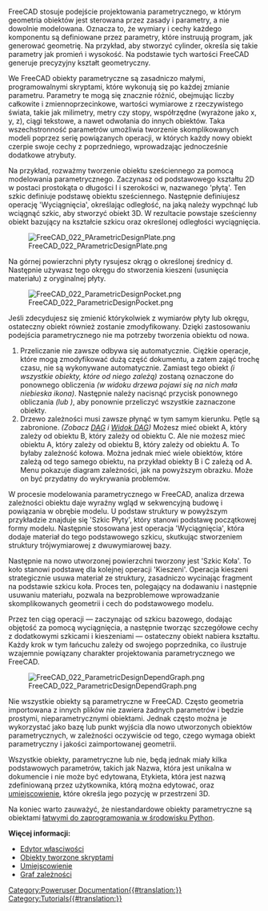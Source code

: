 <languages/>

{{Docnav/pl
|[[Manual:The_FreeCAD_document/pl|Struktura dokumentu FreeCAD]]
|[[Manual:Import_and_export_to_other_filetypes/pl|Import i eksport do plików innych formatów]]
|[[Manual:Introduction/pl|Podręcznik: Słowo wstępne]]
|IconC=Crystal_Clear_manual.png
}}

{{Manual:TOC}}

FreeCAD stosuje podejście projektowania parametrycznego, w którym geometria obiektów jest sterowana przez zasady i parametry, a nie dowolnie modelowana. Oznacza to, że wymiary i cechy każdego komponentu są definiowane przez parametry, które instruują program, jak generować geometrię. Na przykład, aby stworzyć cylinder, określa się takie parametry jak promień i wysokość. Na podstawie tych wartości FreeCAD generuje precyzyjny kształt geometryczny.

We FreeCAD obiekty parametryczne są zasadniczo małymi, programowalnymi skryptami, które wykonują się po każdej zmianie parametru. Parametry te mogą się znacznie różnić, obejmując liczby całkowite i zmiennoprzecinkowe, wartości wymiarowe z rzeczywistego świata, takie jak milimetry, metry czy stopy, współrzędne (wyrażone jako x, y, z), ciągi tekstowe, a nawet odwołania do innych obiektów. Taka wszechstronność parametrów umożliwia tworzenie skomplikowanych modeli poprzez serię powiązanych operacji, w których każdy nowy obiekt czerpie swoje cechy z poprzedniego, wprowadzając jednocześnie dodatkowe atrybuty.

Na przykład, rozważmy tworzenie obiektu sześciennego za pomocą modelowania parametrycznego. Zaczynasz od podstawowego kształtu 2D w postaci prostokąta o długości l i szerokości w, nazwanego 'płytą'. Ten szkic definiuje podstawę obiektu sześciennego. Następnie definiujesz operację 'Wyciągnięcia', określając odległość, na jaką należy wypchnąć lub wciągnąć szkic, aby stworzyć obiekt 3D. W rezultacie powstaje sześcienny obiekt bazujący na kształcie szkicu oraz określonej odległości wyciągnięcia.

[[Image:FreeCAD_022_PArametricDesignPlate.png]]

Na górnej powierzchni płyty rysujesz okrąg o określonej średnicy d. Następnie używasz tego okręgu do stworzenia kieszeni (usunięcia materiału) z oryginalnej płyty.

[[Image:FreeCAD_022_ParametricDesignPocket.png]]

Jeśli zdecydujesz się zmienić którykolwiek z wymiarów płyty lub okręgu, ostateczny obiekt również zostanie zmodyfikowany. Dzięki zastosowaniu podejścia parametrycznego nie ma potrzeby tworzenia obiektu od nowa.

# Przeliczanie nie zawsze odbywa się automatycznie. Ciężkie operacje, które mogą zmodyfikować dużą część dokumentu, a zatem zająć trochę czasu, nie są wykonywane automatycznie. Zamiast tego obiekt ''(i wszystkie obiekty, które od niego zależą)'' zostaną oznaczone do ponownego obliczenia ''(w widoku drzewa pojawi się na nich mała niebieska ikona)''. Następnie należy nacisnąć przycisk ponownego obliczania ''(lub {{MenuCommand|Edycja->Odśwież}})'', aby ponownie przeliczyć wszystkie zaznaczone obiekty.
# Drzewo zależności musi zawsze płynąć w tym samym kierunku. Pętle są zabronione. ''(Zobacz [[Glossary#Directed_Acyclic_Graph|DAG]] i [[DAG_view/pl|Widok DAG]])'' Możesz mieć obiekt A, który zależy od obiektu B, który zależy od obiektu C. Ale nie możesz mieć obiektu A, który zależy od obiektu B, który zależy od obiektu A. To byłaby zależność kołowa. Można jednak mieć wiele obiektów, które zależą od tego samego obiektu, na przykład obiekty B i C zależą od A. Menu {{MenuCommand|Przybory -> Graf zależności}} pokazuje diagram zależności, jak na powyższym obrazku. Może on być przydatny do wykrywania problemów.

W procesie modelowania parametrycznego w FreeCAD, analiza drzewa zależności obiektu daje wyraźny wgląd w sekwencyjną budowę i powiązania w obrębie modelu. U podstaw struktury w powyższym przykładzie znajduje się 'Szkic Płyty', który stanowi podstawę początkowej formy modelu. Następnie stosowana jest operacja 'Wyciągnięcia', która dodaje materiał do tego podstawowego szkicu, skutkując stworzeniem struktury trójwymiarowej z dwuwymiarowej bazy.

Następnie na nowo utworzonej powierzchni tworzony jest 'Szkic Koła'. To koło stanowi podstawę dla kolejnej operacji 'Kieszeni'. Operacja kieszeni strategicznie usuwa materiał ze struktury, zasadniczo wycinając fragment na podstawie szkicu koła. Proces ten, polegający na dodawaniu i następnie usuwaniu materiału, pozwala na bezproblemowe wprowadzanie skomplikowanych geometrii i cech do podstawowego modelu.

Przez ten ciąg operacji — zaczynając od szkicu bazowego, dodając objętość za pomocą wyciągnięcia, a następnie tworząc szczegółowe cechy z dodatkowymi szkicami i kieszeniami — ostateczny obiekt nabiera kształtu. Każdy krok w tym łańcuchu zależy od swojego poprzednika, co ilustruje wzajemnie powiązany charakter projektowania parametrycznego we FreeCAD.

[[Image:FreeCAD_022_ParametricDesignDependGraph.png]]

Nie wszystkie obiekty są parametryczne w FreeCAD. Często geometria importowana z innych plików nie zawiera żadnych parametrów i będzie prostymi, nieparametrycznymi obiektami. Jednak często można je wykorzystać jako bazę lub punkt wyjścia dla nowo utworzonych obiektów parametrycznych, w zależności oczywiście od tego, czego wymaga obiekt parametryczny i jakości zaimportowanej geometrii.

Wszystkie obiekty, parametryczne lub nie, będą jednak miały kilka podstawowych parametrów, takich jak Nazwa, która jest unikalna w dokumencie i nie może być edytowana, Etykieta, która jest nazwą zdefiniowaną przez użytkownika, którą można edytować, oraz [[Placement/pl|umiejscowienie]], które określa jego pozycję w przestrzeni 3D.

Na koniec warto zauważyć, że niestandardowe obiekty parametryczne są obiektami [[Scripted_objects/pl|łatwymi do zaprogramowania w środowisku Python]].

'''Więcej informacji:'''

* [[Property_editor/pl|Edytor własciwości]]
* [[Scripted_objects/pl|Obiekty tworzone skryptami]]
* [[Placement/pl|Umiejscowienie]]
* [[Std_DependencyGraph/pl|Graf zależności]]


{{Docnav/pl
|[[Manual:The_FreeCAD_document/pl|Struktura dokumentu FreeCAD]]
|[[Manual:Import_and_export_to_other_filetypes/pl|Import i eksport do plików innych formatów]]
|[[Manual:Introduction/pl|Podręcznik: Słowo wstępne]]
|IconC=Crystal_Clear_manual.png
}}

[[Category:Poweruser Documentation{{#translation:}}]]
[[Category:Tutorials{{#translation:}}]]